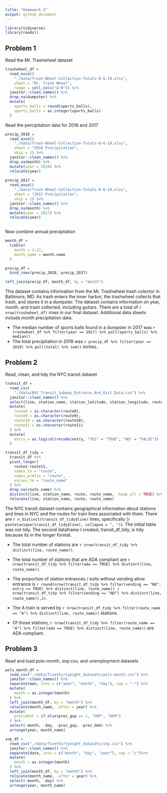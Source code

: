 ```yaml
---
title: "Homework 2"
output: github_document
---
```


```r
library(tidyverse)
library(readxl)

```

## Problem 1

Read the Mr. Trashwheel dataset

```r
trashwheel_df = 
  read_excel(
    "./data/Trash-Wheel-Collection-Totals-8-6-19.xlsx", 
    sheet = "Mr. Trash Wheel", 
    range = cell_cols("A:N")) %>% 
  janitor::clean_names() %>% 
  drop_na(dumpster) %>% 
  mutate(
    sports_balls = round(sports_balls),
    sports_balls = as.integer(sports_balls)
  )
```

Read the percipitation data for 2018 and 2017

```r
precip_2018 = 
  read_excel(
    "./data/Trash-Wheel-Collection-Totals-8-6-19.xlsx", 
    sheet = "2018 Precipitation", 
    skip = 1) %>% 
  janitor::clean_names() %>% 
  drop_na(month) %>% 
  mutate(year = 2018) %>% 
  relocate(year)
  
precip_2017 = 
  read_excel(
    "./data/Trash-Wheel-Collection-Totals-8-6-19.xlsx", 
    sheet = "2017 Precipitation", 
    skip = 1) %>% 
  janitor::clean_names() %>% 
  drop_na(month) %>% 
  mutate(year = 2017) %>% 
  relocate(year)
  
```

Now combine annual precipitation

```r

month_df =
  tibble(
    month = 1:12,
    month_name = month.name
  )

precip_df =
  bind_rows(precip_2018, precip_2017)

left_join(precip_df, month_df, by = "month")


```

This dataset contains information from the Mr. Trashwheel trash colector in Baltimore, MD. As trash enters the inner harbor, the trashwheel collects that trash, and stores it in a dumpster. The dataset contains information on year, month, and trash collected, including guitars. There are a total of `r nrow(trashwheel_df)` rows in our final dataset. Additional data sheets include month precipitation data. 

* The median number of sports balls found in a dumpster in 2017 was `r trashwheel_df %>% filter(year == 2017) %>% pull(sports_balls) %>% median()`
* The total precipitation in 2018 was `r precip_df %>% filter(year == 2018) %>% pull(total) %>% sum()` inches.


## Problem 2

Read, clean, and tidy the NYC transit dataset

```r
transit_df = 
  read_csv(
    "./data/NYC_Transit_Subway_Entrance_And_Exit_Data.csv") %>% 
  janitor::clean_names() %>% 
  select(line, station_name, station_latitude, station_longitude, route1:route11, entrance_type, vending, entry, ada) %>% 
  mutate(
    route8 = as.character(route8),
    route9 = as.character(route9),
    route10 = as.character(route10),
    route11 = as.character(route11)
  ) %>% 
  mutate(
    entry = as.logical(recode(entry, "YES" = "TRUE", "NO" = "FALSE"))
  )

transit_df_tidy =
  transit_df %>% 
  pivot_longer(
    route1:route11,
    names_to = "route",
    names_prefix = "route",
    values_to = "route_name"
  ) %>% 
  drop_na(route_name) %>% 
  distinct(line, station_name, route, route_name, .keep_all = TRUE) %>% 
  relocate(line, station_name, route, route_name)

```

The NYC transit dataset contains geographical information about stations and lines in NYC and the routes for train lines associated with them. There are `r n_distinct(transit_df_tidy$line)` lines, specifically (`r paste(unique(transit_df_tidy$line), collapse = ", ")`). The initial table was not tidy. The second dataframe I created, transit_df_tidy, is tidy because its in the longer format.

* The total number of stations are `r nrow(transit_df_tidy %>% distinct(line, route_name))`.
* The total number of stations that are ADA compliant are `r nrow(transit_df_tidy %>% filter(ada == TRUE) %>% distinct(line, route_name))`.
* The proportion of station entrances / exits without vending allow entrance is `r round(nrow(transit_df_tidy %>% filter(vending == "NO", entry == TRUE) %>% distinct(line, route_name)) / nrow(transit_df_tidy %>% filter(vending == "NO") %>% distinct(line, route_name)),2)`.

* The A train is served by `r nrow(transit_df_tidy %>% filter(route_name == "A") %>% distinct(line, route_name))` stations.
* Of those stations, `r nrow(transit_df_tidy %>% filter(route_name == "A") %>% filter(ada == TRUE) %>% distinct(line, route_name))` are ADA compliant. 


## Problem 3

Read and load pols-month, snp.csv, and unemployment datasets

```r
pols_month_df =
  read_csv("./data/fivethirtyeight_datasets/pols-month.csv") %>% 
  janitor::clean_names() %>% 
  separate(mon, into = c("year", "month", "day"), sep = "-") %>% 
  mutate(
    month = as.integer(month)
  ) %>% 
  left_join(month_df, by = "month") %>% 
  relocate(month_name, .after = year) %>% 
  mutate(
    president = if_else(prez_gop == 1, "GOP", "DEM")
  ) %>% 
  select(-month, -day, -prez_gop, -prez_dem) %>% 
  arrange(year, month_name)

snp_df =
  read_csv("./data/fivethirtyeight_datasets/snp.csv") %>% 
  janitor::clean_names() %>% 
  separate(date, into = c("month", "day", "year"), sep = "/")%>% 
  mutate(
    month = as.integer(month)
  ) %>% 
  left_join(month_df, by = "month") %>% 
  relocate(month_name, .after = year) %>% 
  select(-month, -day) %>% 
  arrange(year, month_name)



  
```


